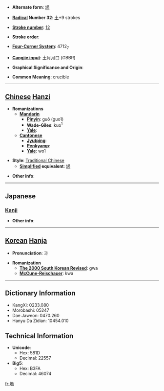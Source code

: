 * '''Alternate form''': [[埚]]

* '''[[Wiktionary:Chinese radical index| Radical]] Number 32''': [[Wiktionary:Chinese radical index 土|土]]+9 strokes

* '''[[Wiktionary:Chinese total strokes index|Stroke number]]''': [[Wiktionary:Chinese total strokes index 12|12]]

* '''Stroke order''': 

* '''[[Wiktionary:Chinese four corner index|Four-Corner System]]''': 4712<sub>7</sub>

* '''[[Wiktionary:Chinese Cangjie index|Cangjie input]]''': 土月月口 (GBBR)

* '''Graphical Significance and Origin''': 

* '''Common Meaning''': crucible

----

== [[Chinese]] [[Hanzi]] ==

* '''Romanizations'''
** '''[[Mandarin]]'''
*** '''[[Pinyin]]''': guō (guo1)
*** '''[[Wade-Giles]]''': kuo<sup>1</sup>
*** '''[[Yale]]''': 
** '''[[Cantonese]]'''
*** '''[[Jyutping]]''':
*** '''[[Penkyamp]]''': 
*** '''[[Yale]]''': wo1

* '''Style''': [[Traditional Chinese]] 
** '''[[Simplified Chinese|Simplified]] equivalent''': [[埚]]

* '''Other info''': 

----

==Japanese==
===[[Kanji]]===
{{kanji|on readings=[[か]] (ka)|kun readings=[[るつぼ]] (rutsubo)}}

* '''Other info''':  

----

== [[Korean]] [[Hanja]] ==

* '''Pronunciation''': 과

* '''Romanization'''
** '''[[The 2000 South Korean Revised Romanization|The 2000 South Korean Revised]]''': gwa
** '''[[McCune-Reischauer]]''': kwa

----

== Dictionary Information ==

* KangXi: 0233.080
* Morobashi: 05247
* Dae Jaweon: 0470.260
* Hanyu Da Zidian: 10454.010

== Technical Information ==

* '''Unicode''':
** Hex: 581D
** Decimal: 22557
* '''Big5''':
** Hex: B3FA
** Decimal: 46074

[[fr:堝]]
